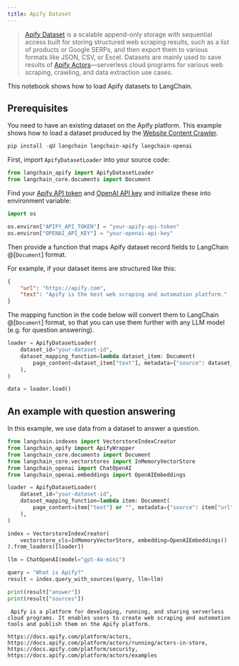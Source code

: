 ```yaml
---
title: Apify Dataset
---
```


>[Apify Dataset](https://docs.apify.com/platform/storage/dataset) is a scalable append-only storage with sequential access built for storing structured web scraping results, such as a list of products or Google SERPs, and then export them to various formats like JSON, CSV, or Excel. Datasets are mainly used to save results of [Apify Actors](https://apify.com/store)—serverless cloud programs for various web scraping, crawling, and data extraction use cases.

This notebook shows how to load Apify datasets to LangChain.

## Prerequisites

You need to have an existing dataset on the Apify platform. This example shows how to load a dataset produced by the [Website Content Crawler](https://apify.com/apify/website-content-crawler).

```python
pip install -qU langchain langchain-apify langchain-openai
```

First, import `ApifyDatasetLoader` into your source code:

```python
from langchain_apify import ApifyDatasetLoader
from langchain_core.documents import Document
```

Find your [Apify API token](https://console.apify.com/account/integrations) and [OpenAI API key](https://platform.openai.com/account/api-keys) and initialize these into environment variable:

```python
import os

os.environ["APIFY_API_TOKEN"] = "your-apify-api-token"
os.environ["OPENAI_API_KEY"] = "your-openai-api-key"
```

Then provide a function that maps Apify dataset record fields to LangChain @[`Document`] format.

For example, if your dataset items are structured like this:

```json
{
    "url": "https://apify.com",
    "text": "Apify is the best web scraping and automation platform."
}
```

The mapping function in the code below will convert them to LangChain @[`Document`] format, so that you can use them further with any LLM model (e.g. for question answering).

```python
loader = ApifyDatasetLoader(
    dataset_id="your-dataset-id",
    dataset_mapping_function=lambda dataset_item: Document(
        page_content=dataset_item["text"], metadata={"source": dataset_item["url"]}
    ),
)
```

```python
data = loader.load()
```

## An example with question answering

In this example, we use data from a dataset to answer a question.

```python
from langchain.indexes import VectorstoreIndexCreator
from langchain_apify import ApifyWrapper
from langchain_core.documents import Document
from langchain_core.vectorstores import InMemoryVectorStore
from langchain_openai import ChatOpenAI
from langchain_openai.embeddings import OpenAIEmbeddings
```

```python
loader = ApifyDatasetLoader(
    dataset_id="your-dataset-id",
    dataset_mapping_function=lambda item: Document(
        page_content=item["text"] or "", metadata={"source": item["url"]}
    ),
)
```

```python
index = VectorstoreIndexCreator(
    vectorstore_cls=InMemoryVectorStore, embedding=OpenAIEmbeddings()
).from_loaders([loader])
```

```python
llm = ChatOpenAI(model="gpt-4o-mini")
```

```python
query = "What is Apify?"
result = index.query_with_sources(query, llm=llm)
```

```python
print(result["answer"])
print(result["sources"])
```

```output
 Apify is a platform for developing, running, and sharing serverless cloud programs. It enables users to create web scraping and automation tools and publish them on the Apify platform.

https://docs.apify.com/platform/actors, https://docs.apify.com/platform/actors/running/actors-in-store, https://docs.apify.com/platform/security, https://docs.apify.com/platform/actors/examples
```
